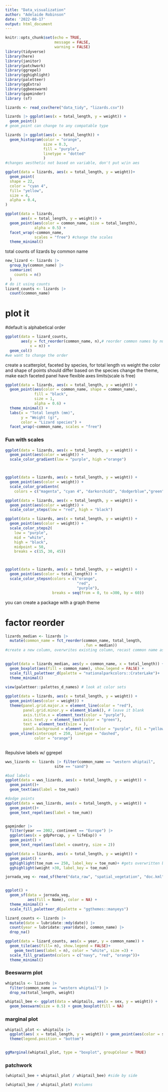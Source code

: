 ```yaml
---
title: "Data_visualization"
author: "Adelaide Robinson"
date: '2022-08-17'
output: html_document
---
```


```r
knitr::opts_chunk$set(echo = TRUE,
                      message = FALSE,
                      warning = FALSE)
library(tidyverse)
library(here)
library(janitor)
library(patchwork)
library(ggrepel)
library(gghighlight)
library(paletteer)
library(ggExtra)
library(ggbeeswarm)
library(gapminder)
library (sf)

```

```r
lizards <- read_csv(here("data_tidy", "lizards.csv"))
```

```r
lizards |> ggplot(aes(x = total_length, y = weight)) + 
  geom_point()
# geom_point can change to any compatable type
```

```r
lizards |> ggplot(aes(x = total_length)) + 
  geom_histogram(color = "orange",
                 size = 0.3,
                 fill = "purple",
                 linetype = "dotted"
                 )
#changes aesthetic not based on variable, don't put w/in aes

```

```r
ggplot(data = lizards, aes(x = total_length, y = weight))+
  geom_point(
  shape = 22,
  color = "cyan 4",
  fill= "yellow",
  size = 4,
  alpha = 0.4,
)
```

```r
ggplot(data = lizards,
       aes(x = total_length, y = weight)) +
  geom_point(aes(color = common_name, size = total_length),
             alpha = 0.5) +
  facet_wrap(~common_name,
             scales = "free") #change the scales
  theme_minimal()

```

total counts of lizards by common name

```r

new_lizard <- lizards |> 
  group_by(common_name) |> 
  summarize(
    counts = n()
  )
# do it using counts
lizard_counts <- lizards |> 
  count(common_name)

```

# plot it

#default is alphabetical order

```r
ggplot(data = lizard_counts, 
       aes(y = fct_reorder(common_name, n),# reorder common names by number
           x = n)) +
  geom_col()
#we want to change the order
```

create a scatterplot, faceted by species, for total length vs weight the color and shape of points should differ based on the species change the theme, make each faceted panel have flexible axes limits(scale is free)

```r
ggplot(data = lizards, aes(x = total_length, y = weight)) +
  geom_point(aes(color = common_name, shape = common_name), 
             fill = "black",
             size = 1,
             alpha = 0.6) +
  theme_minimal() +
  labs(x = "Total length (mm)",
       y = "Weight (g)",
       color = "Lizard species") +
  facet_wrap(~common_name, scales = "free")
```

### Fun with scales

```r

ggplot(data = lizards, aes(x = total_length, y = weight)) +
  geom_point(aes(color = weight)) +
  scale_color_gradient(low = "purple", high ="orange")



ggplot(data = lizards, aes(x = total_length, y = weight)) +
  geom_point(aes(color = weight)) +
  scale_color_gradientn(
    colors = c("magenta", "cyan 4", "darkorchid3", "dodgerblue","green", "yellow"))

ggplot(data = lizards, aes(x = total_length, y = weight)) +
  geom_point(aes(color = weight)) +
  scale_color_steps(low = "red", high = "black")

ggplot(data = lizards, aes(x = total_length, y = weight)) +
  geom_point(aes(color = weight)) +
  scale_color_steps2(
    low = "purple",
    mid = "white",
    high = "black",
    midpoint = 50,
    breaks = c(15, 30, 45))



ggplot(data = lizards, aes(x = total_length, y = weight)) +
  geom_point(aes(color = total_length)) +
  scale_color_stepsn(colors = c("orange",
                                "red",
                                "purple"),
                     breaks = seq(from = 0, to =300, by = 60))


```

you can create a package with a graph theme

# factor reorder

```r
lizards_median <- lizards |> 
  mutate(common_name = fct_reorder(common_name, total_length,
                                   .fun = median))
#create a new column, overwrites existing column, recast common name as a factor 

  
ggplot(data = lizards_median, aes(y = common_name, x = total_length)) +
  geom_boxplot(aes(fill = common_name), show.legend = FALSE) +
  scale_fill_paletteer_d(palette = "nationalparkcolors::CraterLake")+
  theme_minimal()
  
view(paletteer::palettes_d_names) # look at color sets
```

```r

ggplot(data = lizards, aes(x = total_length, y = weight)) +
  geom_point(aes(color = weight)) + 
  theme(panel.grid.major.x = element_line(color = "red"),
        panel.grid.minor.y = element_blank(), # leave it blank
        axis.title.x = element_text(color = "purple"),
        axis.text.y = element_text(color = "green"),
        text = element_text(size = ),
        panel.background = element_rect(color = "purple", fil = "yellow")) + annotate("text", x = 300, y = 50, label = "woooo", color = "green") +
  geom_vline(xintercept = 250, linetype = "dashed",
             color = "orange")
      
```

Repulsive labels w/ ggrepel

```r

wws_lizards <- lizards |> filter(common_name == "western whiptail",
                      site == "sand")

#bad labels
ggplot(data = wws_lizards, aes(x = total_length, y = weight)) +
  geom_point()+
  geom_text(aes(label = toe_num))

#dodge points
ggplot(data = wws_lizards, aes(x = total_length, y = weight)) +
  geom_point()+
  geom_text_repel(aes(label = toe_num))


gapminder |> 
  filter(year == 2002, continent == "Europe") |> 
  ggplot(aes(x = gdpPercap, y = lifeExp)) +
  geom_point() +
  geom_text_repel(aes(label = country, size = 2))

```

```r
ggplot(data = lizards, aes(x = total_length, y = weight)) +
  geom_point() +
  gghighlight(toe_num == 250, label_key = toe_num)+ #gets overwritten by next line
  gghighlight(weight >30, label_key = toe_num)
```

```r
jornada_veg <- read_sf(here("data_raw", "spatial_vegetation", "doc.kml"))


ggplot() + 
  geom_sf(data = jornada_veg,
          aes(fill = Name), color = NA) +
  theme_minimal() +
  scale_fill_paletteer_d(palette = "ggthemes::manyeys")
```

```r

lizard_counts <- lizards |> 
  mutate(date = lubridate::mdy(date)) |> 
  count(year = lubridate::year(date), common_name) |> 
  drop_na()

```

```r
ggplot(data = lizard_counts, aes(x = year, y = common_name)) +
  geom_tile(aes(fill= n), show.legend = FALSE)+
    geom_text(aes(label = n), color = "white", size =3) +
  scale_fill_gradientn(colors = c("navy", "red", "orange"))+
  theme_minimal()
```

### Beeswarm plot

```r
whiptails <- lizards |> 
  filter(common_name == "western whiptail") |> 
  drop_na(total_length, weight)

whiptail_bee <- ggplot(data = whiptails, aes(x = sex, y = weight)) +
  geom_beeswarm(size = 0.5) + geom_boxplot(fill = NA)

```

### marginal plot

```r
whiptail_plot <- whiptails |> 
  ggplot(aes( x = total_length, y = weight)) + geom_point(aes(color = sex)) +
  theme(legend.position = "bottom")


ggMarginal(whiptail_plot, type = "boxplot", groupColour = TRUE)
```

### patchwork

```r
(whiptail_bee + whiptail_plot / whiptail_bee) #side by side

(whiptail_bee / whiptail_plot) #columns



```
